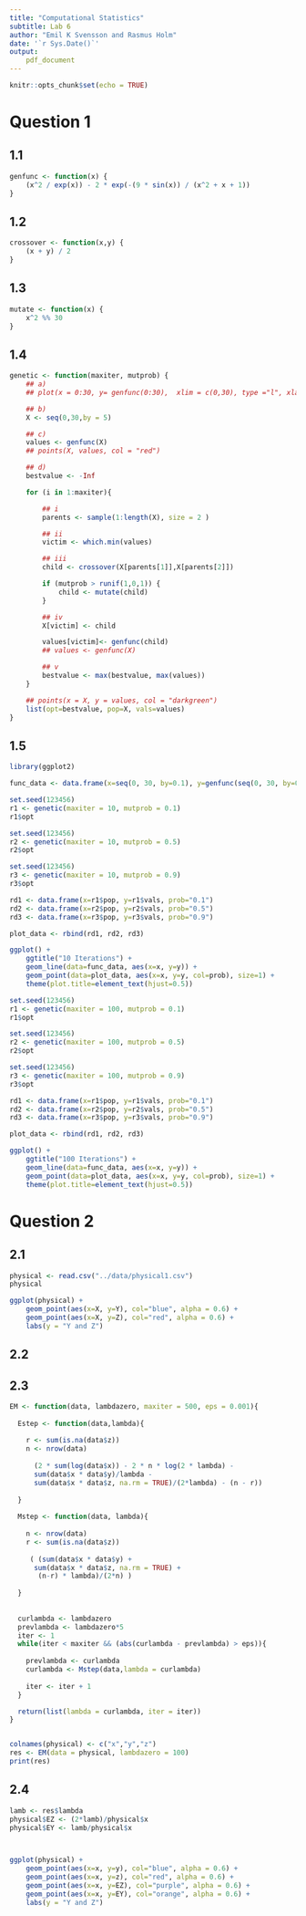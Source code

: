 ```yaml
---
title: "Computational Statistics"
subtitle: Lab 6
author: "Emil K Svensson and Rasmus Holm"
date: '`r Sys.Date()`'
output:
    pdf_document
---
```


```r
knitr::opts_chunk$set(echo = TRUE)
```

# Question 1

## 1.1


```r
genfunc <- function(x) {
    (x^2 / exp(x)) - 2 * exp(-(9 * sin(x)) / (x^2 + x + 1))
}
```

## 1.2

```r
crossover <- function(x,y) {
    (x + y) / 2
}
```

## 1.3

```r
mutate <- function(x) {
    x^2 %% 30
}
```

## 1.4

```r
genetic <- function(maxiter, mutprob) {
    ## a)
    ## plot(x = 0:30, y= genfunc(0:30),  xlim = c(0,30), type ="l", xlab="", ylab="")

    ## b)
    X <- seq(0,30,by = 5)

    ## c)
    values <- genfunc(X)
    ## points(X, values, col = "red")

    ## d)
    bestvalue <- -Inf

    for (i in 1:maxiter){

        ## i
        parents <- sample(1:length(X), size = 2 )

        ## ii
        victim <- which.min(values)

        ## iii
        child <- crossover(X[parents[1]],X[parents[2]])

        if (mutprob > runif(1,0,1)) {
            child <- mutate(child)
        }

        ## iv
        X[victim] <- child

        values[victim]<- genfunc(child)
        ## values <- genfunc(X)

        ## v
        bestvalue <- max(bestvalue, max(values))
    }

    ## points(x = X, y = values, col = "darkgreen")
    list(opt=bestvalue, pop=X, vals=values)
}
```

## 1.5

```r
library(ggplot2)

func_data <- data.frame(x=seq(0, 30, by=0.1), y=genfunc(seq(0, 30, by=0.1)))

set.seed(123456)
r1 <- genetic(maxiter = 10, mutprob = 0.1)
r1$opt

set.seed(123456)
r2 <- genetic(maxiter = 10, mutprob = 0.5)
r2$opt

set.seed(123456)
r3 <- genetic(maxiter = 10, mutprob = 0.9)
r3$opt

rd1 <- data.frame(x=r1$pop, y=r1$vals, prob="0.1")
rd2 <- data.frame(x=r2$pop, y=r2$vals, prob="0.5")
rd3 <- data.frame(x=r3$pop, y=r3$vals, prob="0.9")

plot_data <- rbind(rd1, rd2, rd3)

ggplot() +
    ggtitle("10 Iterations") +
    geom_line(data=func_data, aes(x=x, y=y)) +
    geom_point(data=plot_data, aes(x=x, y=y, col=prob), size=1) +
    theme(plot.title=element_text(hjust=0.5))
```

```r
set.seed(123456)
r1 <- genetic(maxiter = 100, mutprob = 0.1)
r1$opt

set.seed(123456)
r2 <- genetic(maxiter = 100, mutprob = 0.5)
r2$opt

set.seed(123456)
r3 <- genetic(maxiter = 100, mutprob = 0.9)
r3$opt

rd1 <- data.frame(x=r1$pop, y=r1$vals, prob="0.1")
rd2 <- data.frame(x=r2$pop, y=r2$vals, prob="0.5")
rd3 <- data.frame(x=r3$pop, y=r3$vals, prob="0.9")

plot_data <- rbind(rd1, rd2, rd3)

ggplot() +
    ggtitle("100 Iterations") +
    geom_line(data=func_data, aes(x=x, y=y)) +
    geom_point(data=plot_data, aes(x=x, y=y, col=prob), size=1) +
    theme(plot.title=element_text(hjust=0.5))
```

\newpage

# Question 2

## 2.1

```r
physical <- read.csv("../data/physical1.csv")
physical
```

```r
ggplot(physical) +
    geom_point(aes(x=X, y=Y), col="blue", alpha = 0.6) +
    geom_point(aes(x=X, y=Z), col="red", alpha = 0.6) + 
    labs(y = "Y and Z")
```

## 2.2

## 2.3

```r


EM <- function(data, lambdazero, maxiter = 500, eps = 0.001){
  
  Estep <- function(data,lambda){
    
    r <- sum(is.na(data$z)) 
    n <- nrow(data)
    
      (2 * sum(log(data$x)) - 2 * n * log(2 * lambda) - 
      sum(data$x * data$y)/lambda - 
      sum(data$x * data$z, na.rm = TRUE)/(2*lambda) - (n - r))
    
  }
  
  Mstep <- function(data, lambda){
    
    n <- nrow(data)
    r <- sum(is.na(data$z))
    
     ( (sum(data$x * data$y) + 
      sum(data$x * data$z, na.rm = TRUE) +
       (n-r) * lambda)/(2*n) )    
    
  }
  
  
  curlambda <- lambdazero
  prevlambda <- lambdazero*5 
  iter <- 1 
  while(iter < maxiter && (abs(curlambda - prevlambda) > eps)){
    
    prevlambda <- curlambda
    curlambda <- Mstep(data,lambda = curlambda)
    
    iter <- iter + 1
  }

  return(list(lambda = curlambda, iter = iter)) 
}


colnames(physical) <- c("x","y","z")
res <- EM(data = physical, lambdazero = 100)
print(res)
```


## 2.4


```r
lamb <- res$lambda
physical$EZ <- (2*lamb)/physical$x
physical$EY <- lamb/physical$x



ggplot(physical) +
    geom_point(aes(x=x, y=y), col="blue", alpha = 0.6) +
    geom_point(aes(x=x, y=z), col="red", alpha = 0.6) + 
    geom_point(aes(x=x, y=EZ), col="purple", alpha = 0.6) +
    geom_point(aes(x=x, y=EY), col="orange", alpha = 0.6) + 
    labs(y = "Y and Z")

```


